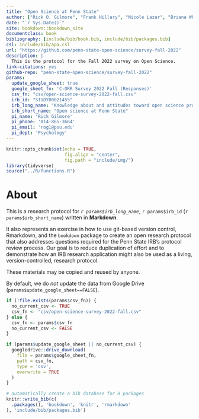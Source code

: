 ```yaml
--- 
title: "Open Science at Penn State"
author: ["Rick O. Gilmore", "Frank Hillary", "Nicole Lazar", "Briana Wham"]
date: "`r Sys.Date()`"
site: bookdown::bookdown_site
documentclass: book
bibliography: [include/bib/book.bib, include/bib/packages.bib]
csl: include/bib/apa.csl
url: "https://github.com/penn-state-open-science/survey-fall-2022"
description: |
  This is the protocol for the Fall 2022 survey on Open Science.
link-citations: yes
github-repo: "penn-state-open-science/survey-fall-2022"
params:
  update_google_sheet: true
  google_sheet_fn: 'C-ORR Survey 2022 Fall (Responses)'
  csv_fn: "csv/open-science-survey-2022-fall.csv"
  irb_id: "STUDY00021455"
  irb_long_name: "Knowledge about and attitudes toward open science practices among Penn State researchers"
  irb_short_name: "Open science at Penn State"
  pi_name: 'Rick Gilmore'
  pi_phone: '814-865-3664'
  pi_email: 'rog1@psu.edu'
  pi_dept: 'Psychology'
---
```


```r
knitr::opts_chunk$set(echo = TRUE,
                      fig.align = "center",
                      fig.path = "include/img/")
library(tidyverse)
source("../R/functions.R")
```

# About {-}

This is a research protocol for *`r params$irb_long_name`*, `r params$irb_id` (`r params$irb_short_name`) written in **Markdown**.

It also represents an exercise in how to use git-based version control, Rmarkdown, and the `bookdown` package to create an open research protocol that also addresses questions required for the Penn State IRB's protocol review process. 
Our goal is to reduce duplication of effort and to demonstrate how an IRB research application might also be used as a living, version-controlled, research protocol.

These materials may be copied and reused by anyone.

By default, we do *not* update the data from Google Drive (`params$update_google_sheet==FALSE`).

```r
if (!file.exists(params$csv_fn)) {
  no_current_csv <- TRUE
  csv_fn <- "csv/open-science-survey-2022-fall.csv"
} else {
  csv_fn <- params$csv_fn
  no_current_csv <- FALSE
}

if (params$update_google_sheet || no_current_csv) {
  googledrive::drive_download(
    file = params$google_sheet_fn,
    path = csv_fn,
    type = 'csv',
    overwrite = TRUE
  )
}
```

```r
# automatically create a bib database for R packages
knitr::write_bib(c(
  .packages(), 'bookdown', 'knitr', 'rmarkdown'
), 'include/bib/packages.bib')
```

